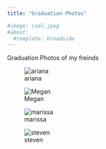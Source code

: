 ```yaml
---
title: "Graduation Photos"

#image: cool.jpeg
#about:
  #template: broadside
---
```


Graduation Photos of my freinds

::: {layout-nrow="1"}
![ariana](photos%20/Grad-Ariana.jpg) 

![Megan](photos%20/Grad-Megan.jpg)
:::

::: {layout-ncol="2"}
![marissa](photos%20/Grad-Marissa.jpg) 

![steven](photos%20/Grad-steven.jpg)
:::
